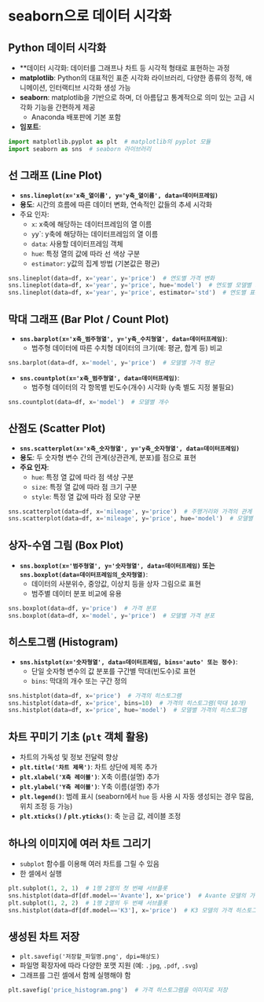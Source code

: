

# seaborn으로 데이터 시각화



## Python 데이터 시각화

* **데이터 시각화: 데이터를 그래프나 차트 등 시각적 형태로 표현하는 과정
* **matplotlib**: Python의 대표적인 표준 시각화 라이브러리, 다양한 종류의 정적, 애니메이션, 인터랙티브 시각화 생성 가능
* **seaborn**: matplotlib을 기반으로 하며, 더 아름답고 통계적으로 의미 있는 고급 시각화 기능을 간편하게 제공
    * Anaconda 배포판에 기본 포함
* **임포트**:
```python
import matplotlib.pyplot as plt  # matplotlib의 pyplot 모듈
import seaborn as sns  # seaborn 라이브러리
```



## 선 그래프 (Line Plot)

* **`sns.lineplot(x='x축_열이름', y='y축_열이름', data=데이터프레임)`**
* **용도**: 시간의 흐름에 따른 데이터 변화, 연속적인 값들의 추세 시각화
* 주요 인자:
    * `x`: x축에 해당하는 데이터프레임의 열 이름
    * `y`y`: y축에 해당하는 데이터프레임의 열 이름
    * `data`: 사용할 데이터프레임 객체
    * `hue`: 특정 열의 값에 따라 선 색상 구분
    * `estimator`: y값의 집계 방법 (기본값은 평균)

```python
sns.lineplot(data=df, x='year', y='price')  # 연도별 가격 변화
sns.lineplot(data=df, x='year', y='price', hue='model')  # 연도별 모델별 가격 변화
sns.lineplot(data=df, x='year', y='price', estimator='std')  # 연도별 표준편차 변화
```



## 막대 그래프 (Bar Plot / Count Plot)

* **`sns.barplot(x='x축_범주형열', y='y축_수치형열', data=데이터프레임)`**:
    * 범주형 데이터에 따른 수치형 데이터의 크기(예: 평균, 합계 등) 비교
```python
sns.barplot(data=df, x='model', y='price')  # 모델별 가격 평균
```

* **`sns.countplot(x='x축_범주형열', data=데이터프레임)`**:
    * 범주형 데이터의 각 항목별 빈도수(개수) 시각화 (y축 별도 지정 불필요)
```python
sns.countplot(data=df, x='model')  # 모델별 개수
```


## 산점도 (Scatter Plot)

* **`sns.scatterplot(x='x축_숫자형열', y='y축_숫자형열', data=데이터프레임)`**
* **용도**: 두 숫자형 변수 간의 관계(상관관계, 분포)를 점으로 표현
* **주요 인자**:
    * `hue`: 특정 열 값에 따라 점 색상 구분
    * `size`: 특정 열 값에 따라 점 크기 구분
    * `style`: 특정 열 값에 따라 점 모양 구분

```python
sns.scatterplot(data=df, x='mileage', y='price')  # 주행거리와 가격의 관계
sns.scatterplot(data=df, x='mileage', y='price', hue='model')  # 모델별 주행거리와 가격의 관계
```



## 상자-수염 그림 (Box Plot)

* **`sns.boxplot(x='범주형열', y='숫자형열', data=데이터프레임)` 또는 `sns.boxplot(data=데이터프레임의_숫자형열)`**:
    * 데이터의 사분위수, 중앙값, 이상치 등을 상자 그림으로 표현
    * 범주별 데이터 분포 비교에 유용
```python
sns.boxplot(data=df, y='price')  # 가격 분포
sns.boxplot(data=df, x='model', y='price')  # 모델별 가격 분포
```

## 히스토그램 (Histogram)

* **`sns.histplot(x='숫자형열', data=데이터프레임, bins='auto' 또는 정수)`**:
    * 단일 숫자형 변수의 값 분포를 구간별 막대(빈도수)로 표현
    * `bins`: 막대의 개수 또는 구간 정의

```python
sns.histplot(data=df, x='price')  # 가격의 히스토그램
sns.histplot(data=df, x='price', bins=10)  # 가격의 히스토그램(막대 10개)
sns.histplot(data=df, x='price', hue='model')  # 모델별 가격의 히스토그램
```



## 차트 꾸미기 기초 (`plt` 객체 활용)

* 차트의 가독성 및 정보 전달력 향상
* **`plt.title('차트 제목')`**: 차트 상단에 제목 추가
* **`plt.xlabel('X축 레이블')`**: X축 이름(설명) 추가
* **`plt.ylabel('Y축 레이블')`**: Y축 이름(설명) 추가
* **`plt.legend()`**: 범례 표시 (seaborn에서 `hue` 등 사용 시 자동 생성되는 경우 많음, 위치 조정 등 가능)
* **`plt.xticks()` / `plt.yticks()`**: 축 눈금 값, 레이블 조정



## 하나의 이미지에 여러 차트 그리기
- `subplot` 함수를 이용해 여러 차트를 그릴 수 있음
- 한 셀에서 실행
```python
plt.subplot(1, 2, 1)  # 1행 2열의 첫 번째 서브플롯
sns.histplot(data=df[df.model=='Avante'], x='price')  # Avante 모델의 가격 히스토그램
plt.subplot(1, 2, 2)  # 1행 2열의 두 번째 서브플롯
sns.histplot(data=df[df.model=='K3'], x='price')  # K3 모델의 가격 히스토그램
```


## 생성된 차트 저장

* `plt.savefig('저장할_파일명.png', dpi=해상도)`
* 파일명 확장자에 따라 다양한 포맷 지원 (예: `.jpg`, `.pdf`, `.svg`)
* 그래프를 그린 셀에서 함께 실행해야 함
    
```python
plt.savefig('price_histogram.png')  # 가격 히스토그램을 이미지로 저장
```

    
